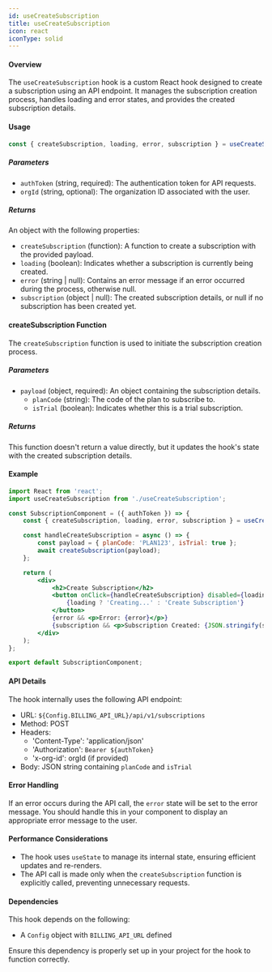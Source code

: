 ```yaml
---
id: useCreateSubscription
title: useCreateSubscription
icon: react
iconType: solid
---
```



#### Overview

The `useCreateSubscription` hook is a custom React hook designed to create a subscription using an API endpoint. It manages the subscription creation process, handles loading and error states, and provides the created subscription details.

#### Usage

```jsx
const { createSubscription, loading, error, subscription } = useCreateSubscription(authToken, orgId);
```

##### Parameters

- `authToken` (string, required): The authentication token for API requests.
- `orgId` (string, optional): The organization ID associated with the user.

##### Returns

An object with the following properties:

- `createSubscription` (function): A function to create a subscription with the provided payload.
- `loading` (boolean): Indicates whether a subscription is currently being created.
- `error` (string | null): Contains an error message if an error occurred during the process, otherwise null.
- `subscription` (object | null): The created subscription details, or null if no subscription has been created yet.

#### createSubscription Function

The `createSubscription` function is used to initiate the subscription creation process.

##### Parameters

- `payload` (object, required): An object containing the subscription details.
  - `planCode` (string): The code of the plan to subscribe to.
  - `isTrial` (boolean): Indicates whether this is a trial subscription.

##### Returns

This function doesn't return a value directly, but it updates the hook's state with the created subscription details.

#### Example

```jsx
import React from 'react';
import useCreateSubscription from './useCreateSubscription';

const SubscriptionComponent = ({ authToken }) => {
    const { createSubscription, loading, error, subscription } = useCreateSubscription(authToken, orgId);

    const handleCreateSubscription = async () => {
        const payload = { planCode: 'PLAN123', isTrial: true };
        await createSubscription(payload);
    };

    return (
        <div>
            <h2>Create Subscription</h2>
            <button onClick={handleCreateSubscription} disabled={loading}>
                {loading ? 'Creating...' : 'Create Subscription'}
            </button>
            {error && <p>Error: {error}</p>}
            {subscription && <p>Subscription Created: {JSON.stringify(subscription)}</p>}
        </div>
    );
};

export default SubscriptionComponent;
```

#### API Details

The hook internally uses the following API endpoint:

- URL: `${Config.BILLING_API_URL}/api/v1/subscriptions`
- Method: POST
- Headers:
  - 'Content-Type': 'application/json'
  - 'Authorization': `Bearer ${authToken}`
  - 'x-org-id': orgId (if provided) 
- Body: JSON string containing `planCode` and `isTrial`

#### Error Handling

If an error occurs during the API call, the `error` state will be set to the error message. You should handle this in your component to display an appropriate error message to the user.

#### Performance Considerations

- The hook uses `useState` to manage its internal state, ensuring efficient updates and re-renders.
- The API call is made only when the `createSubscription` function is explicitly called, preventing unnecessary requests.

#### Dependencies

This hook depends on the following:

- A `Config` object with `BILLING_API_URL` defined

Ensure this dependency is properly set up in your project for the hook to function correctly.